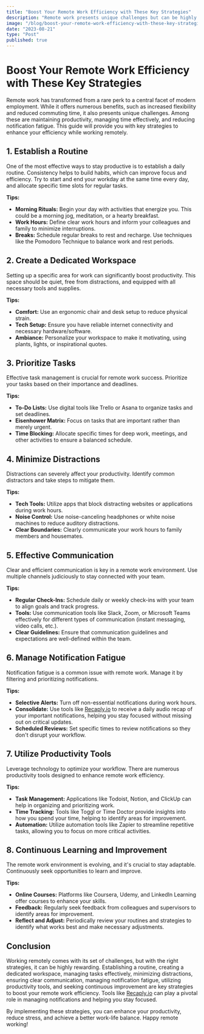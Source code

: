 ```yaml
---
title: "Boost Your Remote Work Efficiency with These Key Strategies"
description: "Remote work presents unique challenges but can be highly rewarding with the right strategies. This article offers key tactics to boost efficiency, including establishing a routine, creating a dedicated workspace, prioritizing tasks, minimizing distractions, ensuring effective communication, and managing notification fatigue. Tools like [Recaply.io](https://Recaply.io) can help consolidate notifications into a daily audio recap, allowing for better focus and reduced disruption. Additionally, leveraging productivity tools and committing to continuous learning and improvement can significantly enhance remote work efficiency. Implementing these strategies can lead to improved productivity, reduced stress, and a better work-life balance."
image: "/blog/boost-your-remote-work-efficiency-with-these-key-strategies.jpeg"
date: "2023-08-21"
type: "Post"
published: true
---
```


# Boost Your Remote Work Efficiency with These Key Strategies

Remote work has transformed from a rare perk to a central facet of modern employment. While it offers numerous benefits, such as increased flexibility and reduced commuting time, it also presents unique challenges. Among these are maintaining productivity, managing time effectively, and reducing notification fatigue. This guide will provide you with key strategies to enhance your efficiency while working remotely.

## 1. Establish a Routine

One of the most effective ways to stay productive is to establish a daily routine. Consistency helps to build habits, which can improve focus and efficiency. Try to start and end your workday at the same time every day, and allocate specific time slots for regular tasks.

**Tips:**
- **Morning Rituals:** Begin your day with activities that energize you. This could be a morning jog, meditation, or a hearty breakfast.
- **Work Hours:** Define clear work hours and inform your colleagues and family to minimize interruptions.
- **Breaks:** Schedule regular breaks to rest and recharge. Use techniques like the Pomodoro Technique to balance work and rest periods.

## 2. Create a Dedicated Workspace

Setting up a specific area for work can significantly boost productivity. This space should be quiet, free from distractions, and equipped with all necessary tools and supplies.

**Tips:**
- **Comfort:** Use an ergonomic chair and desk setup to reduce physical strain.
- **Tech Setup:** Ensure you have reliable internet connectivity and necessary hardware/software.
- **Ambiance:** Personalize your workspace to make it motivating, using plants, lights, or inspirational quotes.

## 3. Prioritize Tasks

Effective task management is crucial for remote work success. Prioritize your tasks based on their importance and deadlines.

**Tips:**
- **To-Do Lists:** Use digital tools like Trello or Asana to organize tasks and set deadlines.
- **Eisenhower Matrix:** Focus on tasks that are important rather than merely urgent.
- **Time Blocking:** Allocate specific times for deep work, meetings, and other activities to ensure a balanced schedule.

## 4. Minimize Distractions

Distractions can severely affect your productivity. Identify common distractors and take steps to mitigate them.

**Tips:**
- **Tech Tools:** Utilize apps that block distracting websites or applications during work hours.
- **Noise Control:** Use noise-canceling headphones or white noise machines to reduce auditory distractions.
- **Clear Boundaries:** Clearly communicate your work hours to family members and housemates.

## 5. Effective Communication

Clear and efficient communication is key in a remote work environment. Use multiple channels judiciously to stay connected with your team.

**Tips:**
- **Regular Check-Ins:** Schedule daily or weekly check-ins with your team to align goals and track progress.
- **Tools:** Use communication tools like Slack, Zoom, or Microsoft Teams effectively for different types of communication (instant messaging, video calls, etc.).
- **Clear Guidelines:** Ensure that communication guidelines and expectations are well-defined within the team.

## 6. Manage Notification Fatigue

Notification fatigue is a common issue with remote work. Manage it by filtering and prioritizing notifications.

**Tips:**
- **Selective Alerts:** Turn off non-essential notifications during work hours.
- **Consolidate:** Use tools like [Recaply.io](https://Recaply.io) to receive a daily audio recap of your important notifications, helping you stay focused without missing out on critical updates.
- **Scheduled Reviews:** Set specific times to review notifications so they don't disrupt your workflow.

## 7. Utilize Productivity Tools

Leverage technology to optimize your workflow. There are numerous productivity tools designed to enhance remote work efficiency.

**Tips:**
- **Task Management:** Applications like Todoist, Notion, and ClickUp can help in organizing and prioritizing work.
- **Time Tracking:** Tools like Toggl or Time Doctor provide insights into how you spend your time, helping to identify areas for improvement.
- **Automation:** Utilize automation tools like Zapier to streamline repetitive tasks, allowing you to focus on more critical activities.

## 8. Continuous Learning and Improvement

The remote work environment is evolving, and it's crucial to stay adaptable. Continuously seek opportunities to learn and improve.

**Tips:**
- **Online Courses:** Platforms like Coursera, Udemy, and LinkedIn Learning offer courses to enhance your skills.
- **Feedback:** Regularly seek feedback from colleagues and supervisors to identify areas for improvement.
- **Reflect and Adjust:** Periodically review your routines and strategies to identify what works best and make necessary adjustments.

## Conclusion

Working remotely comes with its set of challenges, but with the right strategies, it can be highly rewarding. Establishing a routine, creating a dedicated workspace, managing tasks effectively, minimizing distractions, ensuring clear communication, managing notification fatigue, utilizing productivity tools, and seeking continuous improvement are key strategies to boost your remote work efficiency. Tools like [Recaply.io](https://Recaply.io) can play a pivotal role in managing notifications and helping you stay focused.

By implementing these strategies, you can enhance your productivity, reduce stress, and achieve a better work-life balance. Happy remote working!
